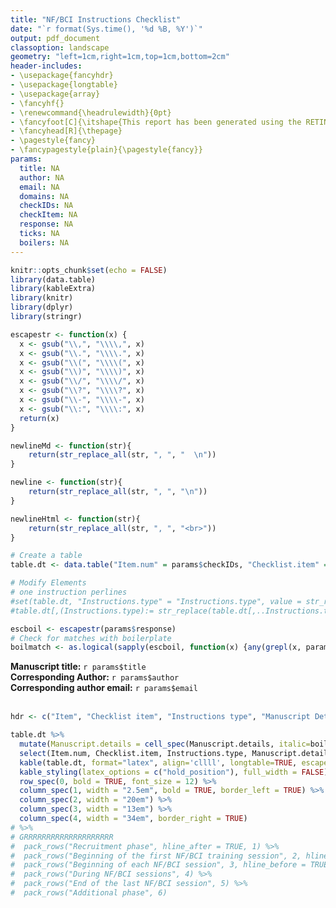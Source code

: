 ```yaml
---
title: "NF/BCI Instructions Checklist"
date: "`r format(Sys.time(), '%d %B, %Y')`"
output: pdf_document
classoption: landscape
geometry: "left=1cm,right=1cm,top=1cm,bottom=2cm"
header-includes:
- \usepackage{fancyhdr}
- \usepackage{longtable}
- \usepackage{array}
- \fancyhf{}
- \renewcommand{\headrulewidth}{0pt}
- \fancyfoot[C]{\itshape{This report has been generated using the RETINA online checklist version 1.0, adapted from the RETINA manuscript which is freely available here https://doi.org/10.1093/brain/awaa009.}}
- \fancyhead[R]{\thepage}
- \pagestyle{fancy}
- \fancypagestyle{plain}{\pagestyle{fancy}}
params:
  title: NA
  author: NA
  email: NA
  domains: NA
  checkIDs: NA
  checkItem: NA
  response: NA
  ticks: NA
  boilers: NA
---
```



```r
knitr::opts_chunk$set(echo = FALSE)
library(data.table)
library(kableExtra)
library(knitr)
library(dplyr)
library(stringr)

escapestr <- function(x) {
  x <- gsub("\\,", "\\\\,", x)
  x <- gsub("\\.", "\\\\.", x)
  x <- gsub("\\(", "\\\\(", x)
  x <- gsub("\\)", "\\\\)", x)
  x <- gsub("\\/", "\\\\/", x)
  x <- gsub("\\?", "\\\\?", x)
  x <- gsub("\\-", "\\\\-", x)
  x <- gsub("\\:", "\\\\:", x)
  return(x)
}

newlineMd <- function(str){
    return(str_replace_all(str, ", ", "  \n"))
}

newline <- function(str){
    return(str_replace_all(str, ", ", "\n"))
}

newlineHtml <- function(str){
    return(str_replace_all(str, ", ", "<br>"))
}

```

```r
# Create a table
table.dt <- data.table("Item.num" = params$checkIDs, "Checklist.item" = params$checkItem, "Instructions.type" = linebreak(newline(params$ticks)), "Manuscript.details"=params$response)

```


```r
# Modify Elements
# one instruction perlines
#set(table.dt, "Instructions.type" = "Instructions.type", value = str_replace(table.dt[[j]],", ","\n"))
#table.dt[,(Instructions.type):= str_replace(table.dt[,..Instructions.type],", ","\n")]
```


```r
escboil <- escapestr(params$response)
# Check for matches with boilerplate
boilmatch <- as.logical(sapply(escboil, function(x) {any(grepl(x, params$boilers))}))
```


**Manuscript title:** `r params$title`  
**Corresponding Author:** `r params$author`  
**Corresponding author email:** `r params$email`  
&nbsp;

\renewcommand{\arraystretch}{1.5}
```r
hdr <- c("Item", "Checklist item", "Instructions type", "Manuscript Details")

table.dt %>%
  mutate(Manuscript.details = cell_spec(Manuscript.details, italic=boilmatch)) %>%
  select(Item.num, Checklist.item, Instructions.type, Manuscript.details) %>%
  kable(table.dt, format="latex", align='cllll', longtable=TRUE, escape=FALSE, col.names=hdr) %>%
  kable_styling(latex_options = c("hold_position"), full_width = FALSE) %>%
  row_spec(0, bold = TRUE, font_size = 12) %>%
  column_spec(1, width = "2.5em", bold = TRUE, border_left = TRUE) %>%
  column_spec(2, width = "20em") %>%
  column_spec(3, width = "13em") %>%
  column_spec(4, width = "34em", border_right = TRUE) 
# %>%
# GRRRRRRRRRRRRRRRRRRRR
#  pack_rows("Recruitment phase", hline_after = TRUE, 1) %>%
#  pack_rows("Beginning of the first NF/BCI training session", 2, hline_after = TRUE) %>%
#  pack_rows("Beginning of each NF/BCI session", 3, hline_before = TRUE) %>%
#  pack_rows("During NF/BCI sessions", 4) %>%
#  pack_rows("End of the last NF/BCI session", 5) %>%
#  pack_rows("Additional phase", 6)

```